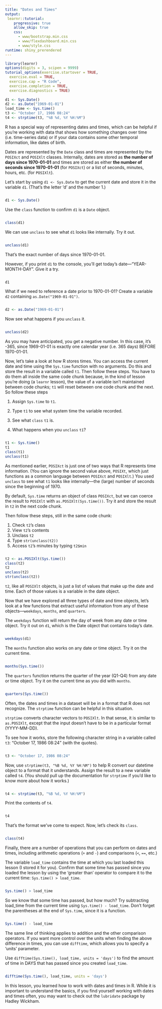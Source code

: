 ```yaml
---
title: "Dates and Times"
output: 
 learnr::tutorial:
    progressive: true
    allow_skip: true
    css:
      - www/bootstrap.min.css
      - www/flexdashboard.min.css
      - www/style.css
runtime: shiny_prerendered
---
```


```r
library(learnr)
options(digits = 3, scipen = 9999)
tutorial_options(exercise.startover = TRUE,
  exercise.eval = TRUE, 
  exercise.cap = "R Code",
  exercise.completion = TRUE,
  exercise.diagnostics = TRUE)
  
d1 <- Sys.Date()
d2 <- as.Date("1969-01-01")
load_time <- Sys.time()
t3 <- "October 17, 1986 08:24"
t4 <- strptime(t3, "%B %d, %Y %H:%M")
```

R has a special way of representing dates and times, which can be helpful if you're working with data that shows how something changes over time (i.e. time-series data) or if your data contains some other temporal information, like dates of birth.

Dates are represented by the `Date` class and times are represented by the `POSIXct` and `POSIXlt` classes. Internally, dates are stored as **the number of days since 1970-01-01** and times are stored as either **the number of seconds since 1970-01-01** (for `POSIXct`) or a list of seconds, minutes, hours, etc. (for `POSIXlt`).

Let's start by using `d1 <- Sys.Date` to get the current date and store it in the variable `d1`. (That's the letter 'd' and the number 1.)

```r

```
```r
d1 <- Sys.Date()
```

Use the `class` function to confirm `d1` is a `Date` object.

```r

```
```r
class(d1)
```

We can use `unclass` to see what `d1` looks like internally. Try it out.

```r

```
```r
unclass(d1)
```

That's the exact number of days since 1970-01-01.

However, if you print `d1` to the console, you'll get today's date---"YEAR-MONTH-DAY". Give it a try.

```r

```
```r
d1
```

What if we need to reference a date prior to 1970-01-01? Create a variable `d2` containing `as.Date("1969-01-01")`.

```r

```
```r
d2 <- as.Date("1969-01-01")
```

Now see what happens if you `unclass` it. 

```r

```
```r
unclass(d2)
```

As you may have anticipated, you get a negative number. In this case, it's -365, since 1969-01-01 is exactly one calendar year (i.e. 365 days) BEFORE 1970-01-01.

Now, let's take a look at how R stores times. You can access the current date and time using the `Sys.time` function with no arguments. Do this and store the result in a variable called `t1`. Then follow these steps. You have to do them all inside the same code chunk because, in the kind of lesson you're doing (a `learnr` lesson), the value of a variable isn't maintained between code chunks; `t1` will reset between one code chunk and the next. So follow these steps

1. Assign `Sys.time` to `t1`.

2. Type `t1` to see what system time the variable recorded.

2. See what `class` `t1` is.

3. What happens when you `unclass` `t1`?


```r

```
```r
t1 <- Sys.time()
t1
class(t1)
unclass(t1)
```

As mentioned earlier, `POSIXct` is just one of two ways that R represents time information. (You can ignore the second value above, `POSIXt`, which just functions as a common language between `POSIXct` and `POSIXlt`.) You used `unclass` to see what `t1` looks like internally---the (large) number of seconds since the beginning of 1970.

By default, `Sys.time` returns an object of class `POSIXct`, but we can coerce the result to `POSIXlt` with `as.POSIXlt(Sys.time())`. Try it and store the result in `t2` in the next code chunk.

Then follow these steps, still in the same code chunk: 

1. Check `t2`'s class    
2. View `t2`'s contents    
3. Unclass `t2`    
4. Type `str(unclass(t2))`    
5. Access `t2`'s minutes by typing `t2$min`    

```r

```
```r
t2 <- as.POSIXlt(Sys.time())
class(t2)
t2
unclass(t2)
str(unclass(t2))
```

`t2`, like all `POSIXlt` objects, is just a list of values that make up the date and time. Each of those values is a variable in the date object.

Now that we have explored all three types of date and time objects, let's look at a few functions that extract useful information from any of these objects---`weekdays`, `months`, and `quarters`.

The `weekdays` function will return the day of week from any date or time object. Try it out on `d1`, which is the Date object that contains today's date.

```r

```
```r
weekdays(d1)
```

The `months` function also works on any date or time object. Try it on the current time.

```r

```
```r
months(Sys.time())
```

The `quarters` function returns the quarter of the year (Q1-Q4) from any date or time object. Try it on the current time as you did with `months`.

```r

```
```r
quarters(Sys.time())
```

Often, the dates and times in a dataset will be in a format that R does not recognize. The `strptime` function can be helpful in this situation.

`strptime` converts character vectors to `POSIXlt`. In that sense, it is similar to `as.POSIXlt`, except that the input doesn't have to be in a particular format (YYYY-MM-DD).

To see how it works, store the following character string in a variable called `t3`: "October 17, 1986 08:24" (with the quotes).

```r

```
```r
t3 <- "October 17, 1986 08:24"
```

Now, use `strptime(t3, "%B %d, %Y %H:%M")` to help R convert our datetime object to a format that it understands. Assign the result to a new variable called `t4`. (You should pull up the documentation for `strptime` if you'd like to know more about how it works.)

```r

```
```r
t4 <- strptime(t3, "%B %d, %Y %H:%M")
```

Print the contents of `t4`.

```r

```
```r
t4
```

That's the format we've come to expect. Now, let's check its `class`.

```r

```
```r
class(t4)
```

Finally, there are a number of operations that you can perform on dates and times, including arithmetic operations (`+` and `-`) and comparisons (`<`, `==`, etc.)

The variable `load_time` contains the time at which you last loaded this lesson (I stored it for you). Confirm that some time has passed since you loaded the lesson by using the 'greater than' operator to compare it to the current time: `Sys.time() > load_time`.

```r

```
```r
Sys.time() > load_time
```

So we know that some time has passed, but how much? Try subtracting load_time from the current time using `Sys.time() - load_time`. Don't forget the parentheses at the end of `Sys.time`, since it is a function.

```r

```
```r
Sys.time() - load_time
```

The same line of thinking applies to addition and the other comparison operators. If you want more control over the units when finding the above difference in times, you can use `difftime`, which allows you to specify a 'units' parameter.

Use `difftime(Sys.time(), load_time, units = 'days')` to find the amount of time in DAYS that has passed since you created `load_time`.

```r

```
```r
difftime(Sys.time(), load_time, units = 'days')
```

In this lesson, you learned how to work with dates and times in R. While it is important to understand the basics, if you find yourself working with dates and times often, you may want to check out the `lubridate` package by Hadley Wickham.